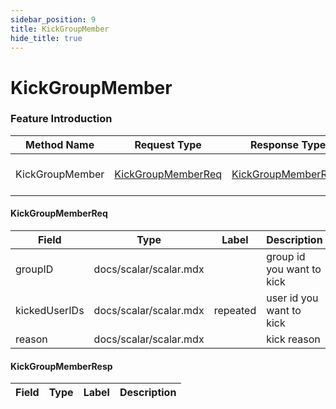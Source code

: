 ```yaml
---
sidebar_position: 9
title: KickGroupMember
hide_title: true
---
```


# KickGroupMember

### Feature Introduction



| Method Name | Request Type | Response Type | Description |
| ----------- | ------------ | ------------- | ------------- |
| KickGroupMember | [KickGroupMemberReq](docs/group/index.mdx#KickGroupMemberReq) | [KickGroupMemberResp](docs/group/index.mdx#KickGroupMemberResp) | kick a group member |
 

#### KickGroupMemberReq
| Field | Type | Label | Description |
| ----- | ---- | ----- | ----------- |
| groupID | docs/scalar/scalar.mdx |  | group id you want to kick |
| kickedUserIDs | docs/scalar/scalar.mdx | repeated | user id you want to kick |
| reason | docs/scalar/scalar.mdx |  | kick reason |
 

#### KickGroupMemberResp
| Field | Type | Label | Description |
| ----- | ---- | ----- | ----------- |


